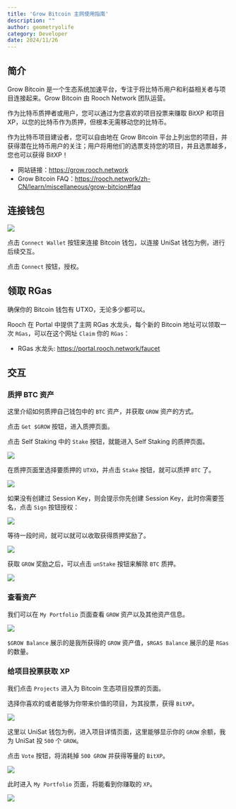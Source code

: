 ```yaml
---
title: 'Grow Bitcoin 主网使用指南'
description: ""
author: geometryolife
category: Developer
date: 2024/11/26
---
```



<PostHeader />

## 简介

Grow Bitcoin 是一个生态系统加速平台，专注于将比特币用户和利益相关者与项目连接起来。Grow Bitcoin 由 Rooch Network 团队运营。

作为比特币质押者或用户，您可以通过为您喜欢的项目投票来赚取 BitXP 和项目 XP，以您的比特币作为质押，但根本无需移动您的比特币。

作为比特币项目建设者，您可以自由地在 Grow Bitcoin 平台上列出您的项目，并获得潜在比特币用户的关注；用户将用他们的选票支持您的项目，并且选票越多，您也可以获得 BitXP！

- 网站链接：https://grow.rooch.network
- Grow Bitcoin FAQ：https://rooch.network/zh-CN/learn/miscellaneous/grow-bitcion#faq

## 连接钱包

![](/blog/grow-bitcoin/connect-wallet.png)

点击 `Connect Wallet` 按钮来连接 Bitcoin 钱包，以连接 UniSat 钱包为例，进行后续交互。

点击 `Connect` 按钮，授权。

## 领取 RGas

确保你的 Bitcoin 钱包有 UTXO，无论多少都可以。

Rooch 在 Portal 中提供了主网 RGas 水龙头，每个新的 Bitcoin 地址可以领取一次 `RGas`，可以在这个网址 `Claim` 你的 `RGas`：

- RGas 水龙头: https://portal.rooch.network/faucet

## 交互

### 质押 BTC 资产

这里介绍如何质押自己钱包中的 `BTC` 资产，并获取 `GROW` 资产的方式。

点击 `Get $GROW` 按钮，进入质押页面。

点击 Self Staking 中的 `Stake` 按钮，就能进入 Self Staking 的质押页面。

![](/blog/grow-bitcoin/self-staking.png)

在质押页面里选择要质押的 `UTXO`，并点击 `Stake` 按钮，就可以质押 `BTC` 了。

![](/blog/grow-bitcoin/self-staking-choose.png)

如果没有创建过 Session Key，则会提示你先创建 Session Key，此时你需要签名，点击 `Sign` 按钮授权：

![](/blog/grow-bitcoin/create-session-key.png)

等待一段时间，就可以就可以收取获得质押奖励了。

![](/blog/grow-bitcoin/claim.png)

获取 `GROW` 奖励之后，可以点击 `unStake` 按钮来解除 `BTC` 质押。

![](/blog/grow-bitcoin/unstake.png)

### 查看资产

我们可以在 `My Portfolio` 页面查看 `GROW` 资产以及其他资产信息。

![](/blog/grow-bitcoin/my-portfolio.png)

`$GROW Balance` 展示的是我所获得的 `GROW` 资产值，`$RGAS Balance` 展示的是 `RGas` 的数量。

### 给项目投票获取 XP

我们点击 `Projects` 进入为 Bitcoin 生态项目投票的页面。

选择你喜欢的或者能够为你带来价值的项目，为其投票，获得 `BitXP`。

![](/blog/grow-bitcoin/project-unisat.png)

这里以 UniSat 钱包为例，进入项目详情页面，这里能够显示你的 `GROW` 余额，我为 UniSat 投 `500` 个 `GROW`。

点击 `Vote` 按钮，将消耗掉 `500 GROW` 并获得等量的 `BitXP`。

![](/blog/grow-bitcoin/project-unisat-vote.png)

此时进入 `My Portfolio` 页面，将能看到你赚取的 `XP`。

![](/blog/grow-bitcoin/portfolio-xp.png)
